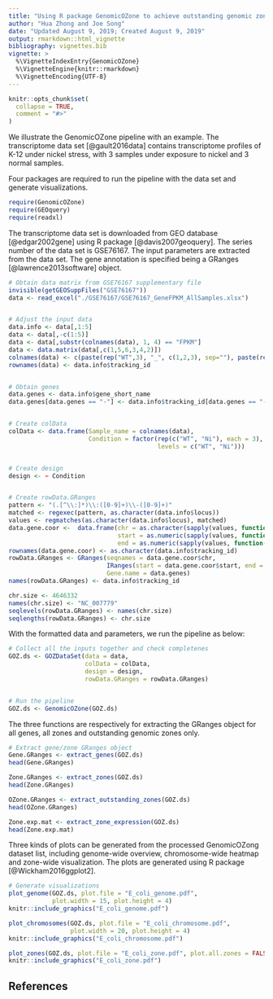 ```yaml
---
title: "Using R package GenomicOZone to achieve outstanding genomic zones"
author: "Hua Zhong and Joe Song"
date: "Updated August 9, 2019; Created August 9, 2019"
output: rmarkdown::html_vignette
bibliography: vignettes.bib
vignette: >
  %\VignetteIndexEntry{GenomicOZone}
  %\VignetteEngine{knitr::rmarkdown}
  %\VignetteEncoding{UTF-8}
---
```


```r
knitr::opts_chunk$set(
  collapse = TRUE,
  comment = "#>"
)
```

We illustrate the GenomicOZone pipeline with an example. The \textit{Escherichia coli} transcriptome data set [@gault2016data] contains transcriptome profiles of \textit{E. coli} K-12 under nickel stress, with 3 samples under exposure to nickel and 3 normal samples. 

Four packages are required to run the pipeline with the data set and generate visualizations.
```r
require(GenomicOZone)
require(GEOquery)
require(readxl)
```

The \textit{Escherichia coli} transcriptome data set is downloaded from GEO database [@edgar2002gene] using R package \texttt{GEOquery} [@davis2007geoquery]. The series number of the data set is GSE76167. The input parameters are extracted from the data set. The gene annotation is specified being a GRanges [@lawrence2013software] object. 
```r
# Obtain data matrix from GSE76167 supplementary file
invisible(getGEOSuppFiles("GSE76167"))
data <- read_excel("./GSE76167/GSE76167_GeneFPKM_AllSamples.xlsx")


# Adjust the input data
data.info <- data[,1:5]
data <- data[,-c(1:5)]
data <- data[,substr(colnames(data), 1, 4) == "FPKM"]
data <- data.matrix(data[,c(1,5,6,3,4,2)])
colnames(data) <- c(paste(rep("WT",3), "_", c(1,2,3), sep=""), paste(rep("Ni",3), "_", c(1,2,3), sep=""))
rownames(data) <- data.info$tracking_id


# Obtain genes
data.genes <- data.info$gene_short_name
data.genes[data.genes == "-"] <- data.info$tracking_id[data.genes == "-"]


# Create colData
colData <- data.frame(Sample_name = colnames(data),
                      Condition = factor(rep(c("WT", "Ni"), each = 3), 
                                         levels = c("WT", "Ni")))


# Create design
design <- ~ Condition


# Create rowData.GRanges
pattern <- "(.[^\\:]*)\\:([0-9]+)\\-([0-9]+)"
matched <- regexec(pattern, as.character(data.info$locus))
values <- regmatches(as.character(data.info$locus), matched)
data.gene.coor <-  data.frame(chr = as.character(sapply(values, function(x){x[[2]]})),
                              start = as.numeric(sapply(values, function(x){x[[3]]})),
                              end = as.numeric(sapply(values, function(x){x[[4]]})))
rownames(data.gene.coor) <- as.character(data.info$tracking_id)
rowData.GRanges <- GRanges(seqnames = data.gene.coor$chr,
                           IRanges(start = data.gene.coor$start, end = data.gene.coor$end),
                           Gene.name = data.genes)
names(rowData.GRanges) <- data.info$tracking_id

chr.size <- 4646332
names(chr.size) <- "NC_007779"
seqlevels(rowData.GRanges) <- names(chr.size)
seqlengths(rowData.GRanges) <- chr.size
```


With the formatted data and parameters, we run the pipeline as below:
```r
# Collect all the inputs together and check completenes 
GOZ.ds <- GOZDataSet(data = data,
                     colData = colData,
                     design = design,
                     rowData.GRanges = rowData.GRanges)


# Run the pipeline
GOZ.ds <- GenomicOZone(GOZ.ds)
```

The three functions are respectively for extracting the GRanges object for all genes, all zones and outstanding genomic zones only.
```r
# Extract gene/zone GRanges object
Gene.GRanges <- extract_genes(GOZ.ds)
head(Gene.GRanges)

Zone.GRanges <- extract_zones(GOZ.ds)
head(Zone.GRanges)

OZone.GRanges <- extract_outstanding_zones(GOZ.ds)
head(OZone.GRanges)

Zone.exp.mat <- extract_zone_expression(GOZ.ds)
head(Zone.exp.mat)
```

Three kinds of plots can be generated from the processed GenomicOZong dataset list, including genome-wide overview, chromosome-wide heatmap and zone-wide visualization. The plots are generated using R package \texttt{ggplot2} [@Wickham2016ggplot2].
```r
# Generate visualizations
plot_genome(GOZ.ds, plot.file = "E_coli_genome.pdf",
            plot.width = 15, plot.height = 4)
knitr::include_graphics("E_coli_genome.pdf")
```


```r
plot_chromosomes(GOZ.ds, plot.file = "E_coli_chromosome.pdf",
                 plot.width = 20, plot.height = 4)
knitr::include_graphics("E_coli_chromosome.pdf")
```

```r
plot_zones(GOZ.ds, plot.file = "E_coli_zone.pdf", plot.all.zones = FALSE)
knitr::include_graphics("E_coli_zone.pdf")
```


## References

